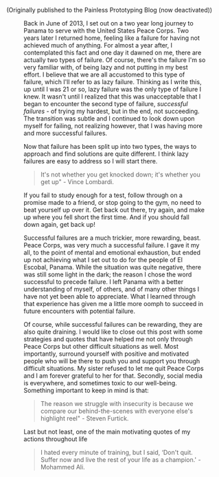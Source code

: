
<p><Weak>(Originally published to the Painless Prototyping Blog (now deactivated))</Weak></p>

<Figure src="failing/failing.jpg" caption="Error" />

Back in June of 2013, I set out on a two year long journey to Panama to serve with the United States Peace Corps. Two years later I returned home, feeling like a failure for having not achieved much of anything. For almost a year after, I contemplated this fact and one day it dawned on me, there are actually two types of failure. Of course, there's the failure I'm so very familiar with, of being lazy and not putting in my best effort. I believe that we are all accustomed to this type of failure, which I'll refer to as lazy failure. Thinking as I write this, up until I was 21 or so, lazy failure was the only type of failure I knew. It wasn't until I realized that this was unacceptable that I began to encounter the second type of failure, *successful failures* - of trying my hardest, but in the end, not succeeding. The transition was subtle and I continued to look down upon myself for failing, not realizing however, that I was having more and more successful failures.

Now that failure has been split up into two types, the ways to approach and find solutions are quite different. I think lazy failures are easy to address so I will start there.

> It's not whether you get knocked down; it's whether you get up" - Vince Lombardi.

If you fail to study enough for a test, follow through on a promise made to a friend, or stop going to the gym, no need to beat yourself up over it. Get back out there, try again, and make up where you fell short the first time. And if you should fall down again, get back up!

Successful failures are a much trickier, more rewarding, beast. Peace Corps, was very much a successful failure. I gave it my all, to the point of mental and emotional exhaustion, but ended up not achieving what I set out to do for the people of El Escobal, Panama. While the situation was quite negative, there was still some light in the dark; the reason I chose the word successful to precede failure. I left Panama with a better understanding of myself, of others, and of many other things I have not yet been able to appreciate. What I learned through that experience has given me a little more oomph to succeed in future encounters with potential failure.

Of course, while successful failures can be rewarding, they are also quite draining. I would like to close out this post with some strategies and quotes that have helped me not only through Peace Corps but other difficult situations as well. Most importantly, surround yourself with positive and motivated people who will be there to push you and support you through difficult situations. My sister refused to let me quit Peace Corps and I am forever grateful to her for that. Secondly, social media is everywhere, and sometimes toxic to our well-being. Something important to keep in mind is that:

> The reason we struggle with insecurity is because we compare our behind-the-scenes with everyone else's highlight reel" - Steven Furtick. 

Last but not least, one of the main motivating quotes of my actions throughout life

> I hated every minute of training, but I said, ‘Don't quit. Suffer now and live the rest of your life as a champion.' - Mohammed Ali.